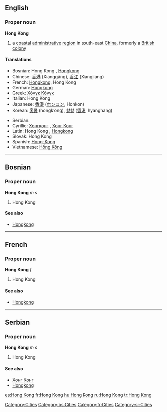{{wikipedia}}

{{see|Hongkong|Hong-Kong|Hồng Kông}}
==English==
{{wikipedia}}
===Proper noun===
'''Hong Kong'''

# a [[coastal]] [[administrative]] [[region]] in south-east [[China]], formerly a [[British]] [[colony]]

[[Category:Cities]]

====Translations====
{{top}}
*Bosnian: Hong Kong {{m}}, [[Hongkong]] {{m}}
*Chinese: [[香港]] (Xiānggǎng), [[香江]] (Xiāngjiāng)
*French: [[Hongkong]], Hong Kong {{f}}
*German: [[Hongkong]]
*Greek: [[Χόνγκ Κόνγκ]]
*Italian: Hong Kong {{f}}
*Japanese: [[香港]] ([[ホンコン]], Honkon)
*Korean: [[홍콩]] (hongk’ong), [[향항]] ([[香港]], hyanghang) 
{{mid}}
*Serbian:
*Cyrillic: [[Хонгконг]] {{m}}, [[Хонг Конг]] {{m}}
*Latin: Hong Kong {{m}}, [[Hongkong]] {{m}}
*Slovak: Hong Kong {{m}}
*Spanish: [[Hong-Kong]]
*Vietnamese: [[Hồng Kông]]
{{bottom}}

----

==Bosnian==
===Proper noun===
'''Hong Kong''' ''m s''
#Hong Kong
====See also====
*[[Hongkong#Bosnian|Hongkong]]
[[Category:bs:Cities]]

----

==French==
===Proper noun===
'''Hong Kong''' ''f''
#Hong Kong
====See also====
*[[Hongkong#French|Hongkong]]
[[Category:fr:Cities]]

----

==Serbian==
===Proper noun===
'''Hong Kong''' ''m s''
#Hong Kong
====See also====
*[[Хонг Конг#Serbian|Хонг Конг]]
*[[Hongkong#Serbian|Hongkong]]
[[Category:sr:Cities]]

[[es:Hong Kong]]
[[fr:Hong Kong]]
[[hu:Hong Kong]]
[[ru:Hong Kong]]
[[tr:Hong Kong]]